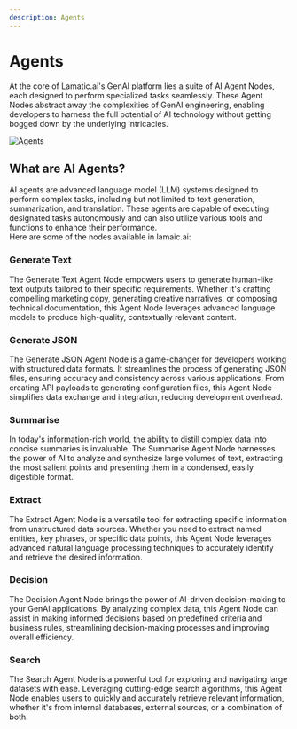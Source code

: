 ```yaml
---
description: Agents
--- 
```


# Agents

At the core of Lamatic.ai's GenAI platform lies a suite of AI Agent Nodes, each designed to perform specialized tasks seamlessly. These Agent Nodes abstract away the complexities of GenAI engineering, enabling developers to harness the full potential of AI technology without getting bogged down by the underlying intricacies.

![Agents](/assets/agents.png)

## What are AI Agents?

AI agents are advanced language model (LLM) systems designed to perform complex tasks, including but not limited to text generation, summarization, and translation. These agents are capable of executing designated tasks autonomously and can also utilize various tools and functions to enhance their performance.
<br/> Here are some of the nodes available in lamaic.ai:

### Generate Text

The Generate Text Agent Node empowers users to generate human-like text outputs tailored to their specific requirements. Whether it's crafting compelling marketing copy, generating creative narratives, or composing technical documentation, this Agent Node leverages advanced language models to produce high-quality, contextually relevant content.

### Generate JSON

The Generate JSON Agent Node is a game-changer for developers working with structured data formats. It streamlines the process of generating JSON files, ensuring accuracy and consistency across various applications. From creating API payloads to generating configuration files, this Agent Node simplifies data exchange and integration, reducing development overhead.

### Summarise

In today's information-rich world, the ability to distill complex data into concise summaries is invaluable. The Summarise Agent Node harnesses the power of AI to analyze and synthesize large volumes of text, extracting the most salient points and presenting them in a condensed, easily digestible format.

### Extract

The Extract Agent Node is a versatile tool for extracting specific information from unstructured data sources. Whether you need to extract named entities, key phrases, or specific data points, this Agent Node leverages advanced natural language processing techniques to accurately identify and retrieve the desired information.

### Decision

The Decision Agent Node brings the power of AI-driven decision-making to your GenAI applications. By analyzing complex data, this Agent Node can assist in making informed decisions based on predefined criteria and business rules, streamlining decision-making processes and improving overall efficiency.

### Search

The Search Agent Node is a powerful tool for exploring and navigating large datasets with ease. Leveraging cutting-edge search algorithms, this Agent Node enables users to quickly and accurately retrieve relevant information, whether it's from internal databases, external sources, or a combination of both.
